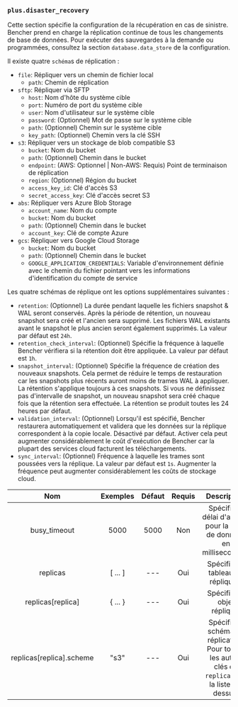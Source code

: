 ### `plus.disaster_recovery`

Cette section spécifie la configuration de la récupération en cas de sinistre.
Bencher prend en charge la réplication continue de tous les changements de base de données.
Pour exécuter des sauvegardes à la demande ou programmées, consultez la section `database.data_store` de la configuration.

Il existe quatre `schéma`s de réplication :
- `file`: Répliquer vers un chemin de fichier local
    - `path`: Chemin de réplication
- `sftp`: Répliquer via SFTP
    - `host`: Nom d'hôte du système cible
    - `port`: Numéro de port du système cible
    - `user`: Nom d'utilisateur sur le système cible
    - `password`: (Optionnel) Mot de passe sur le système cible
    - `path`: (Optionnel) Chemin sur le système cible
    - `key_path`: (Optionnel) Chemin vers la clé SSH
- `s3`: Répliquer vers un stockage de blob compatible S3
    - `bucket`: Nom du bucket
    - `path`: (Optionnel) Chemin dans le bucket
    - `endpoint`: (AWS: Optionnel | Non-AWS: Requis) Point de terminaison de réplication
    - `region`: (Optionnel) Région du bucket
    - `access_key_id`: Clé d'accès S3
    - `secret_access_key`: Clé d'accès secret S3
- `abs`: Répliquer vers Azure Blob Storage
    - `account_name`: Nom du compte
    - `bucket`: Nom du bucket
    - `path`: (Optionnel) Chemin dans le bucket
    - `account_key`: Clé de compte Azure
- `gcs`: Répliquer vers Google Cloud Storage
    - `bucket`: Nom du bucket
    - `path`: (Optionnel) Chemin dans le bucket
    - `GOOGLE_APPLICATION_CREDENTIALS`: Variable d'environnement définie avec le chemin du fichier pointant vers les informations d'identification du compte de service

Les quatre schémas de réplique ont les options supplémentaires suivantes :

- `retention`: (Optionnel) La durée pendant laquelle les fichiers snapshot & WAL seront conservés. Après la période de rétention, un nouveau snapshot sera créé et l'ancien sera supprimé. Les fichiers WAL existants avant le snapshot le plus ancien seront également supprimés. La valeur par défaut est `24h`.
- `retention_check_interval`: (Optionnel) Spécifie la fréquence à laquelle Bencher vérifiera si la rétention doit être appliquée. La valeur par défaut est `1h`.
- `snapshot_interval`: (Optionnel) Spécifie la fréquence de création des nouveaux snapshots. Cela permet de réduire le temps de restauration car les snapshots plus récents auront moins de trames WAL à appliquer. La rétention s'applique toujours à ces snapshots. Si vous ne définissez pas d'intervalle de snapshot, un nouveau snapshot sera créé chaque fois que la rétention sera effectuée. La rétention se produit toutes les 24 heures par défaut.
- `validation_interval`: (Optionnel) Lorsqu'il est spécifié, Bencher restaurera automatiquement et validera que les données sur la réplique correspondent à la copie locale. Désactivé par défaut. Activer cela peut augmenter considérablement le coût d'exécution de Bencher car la plupart des services cloud facturent les téléchargements.
- `sync_interval`: (Optionnel) Fréquence à laquelle les trames sont poussées vers la réplique. La valeur par défaut est `1s`. Augmenter la fréquence peut augmenter considérablement les coûts de stockage cloud.

|           Nom            | Exemples  | Défaut | Requis |                                              Description                                              |
| :----------------------: | :-------: | :----: | :----: | :---------------------------------------------------------------------------------------------------: |
|       busy_timeout       |   5000    |  5000  |  Non   |                 Spécifie le délai d'attente pour la base de données en millisecondes.                 |
|         replicas         |  [ ... ]  |  ---   |  Oui   |                                   Spécifie un tableau de répliques.                                   |
|    replicas[replica]     | \{ ... \} |  ---   |  Oui   |                                      Spécifie un objet réplique.                                      |
| replicas[replica].scheme |   "s3"    |  ---   |  Oui   | Spécifie le schéma de réplication. Pour toutes les autres clés de `replica`, voir la liste ci-dessus. |